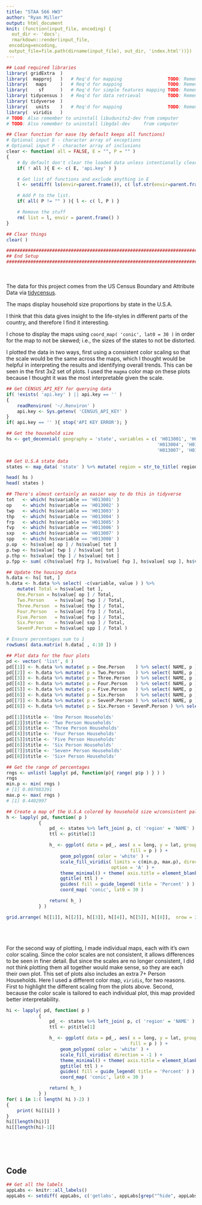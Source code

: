 ```yaml
---
title: "STAA 566 HW3"
author: "Ryan Miller"
output: html_document
knit: (function(input_file, encoding) {
  out_dir <- 'docs';
  rmarkdown::render(input_file,
 encoding=encoding,
 output_file=file.path(dirname(input_file), out_dir, 'index.html'))})
---
```


```r
## Load required libraries
library( gridExtra  )
library(  mapproj   )   # Req'd for mapping                 TODO: Remember to uninstall
library(   maps     )   # Req'd for mapping                 TODO: Remember to uninstall
library(    sf      )   # Req'd for simple features mapping TODO: Remember to uninstall
library( tidycensus )   # Req'd for data retrieval          TODO: Remember to uninstall
library( tidyverse  )
library(   units    )   # Req'd for mapping                 TODO: Remember to uninstall
library(  viridis   )
# TODO: Also remember to uninstall libudunits2-dev from computer
# TODO: Also remember to uninstall libgdal-dev     from computer

## Clear function for ease (by default keeps all functions)
# Optional input E - character array of exceptions
# Optional input P - character array of inclusions
clear <- function( all = FALSE, E = "", P = "" )
{
    # By default don't clear the loaded data unless intentionally cleared
    if( ! all ){ E <- c( E, 'api.key' ) }

    # Get list of functions and exclude anything in E
    l <- setdiff( ls(envir=parent.frame()), c( lsf.str(envir=parent.frame()), E ) )

    # Add P to the list.
    if( all( P != "" ) ){ l <- c( l, P ) }

    # Remove the stuff
    rm( list = l, envir = parent.frame() )
}

## Clear things
clear( )

##########################################################################################
## End Setup
##########################################################################################

```
\
\
The data for this project comes from the US Census Boundary and Attribute Data via
[tidycensus](https://cran.r-project.org/web/packages/tidycensus/index.html).

The maps display household size proportions by state in the U.S.A.

I think that this data gives insight to the life-styles in different parts of the country,
and therefore I find it interesting.

I chose to display the maps using `coord_map( 'conic', lat0 = 30 )` in order for the map
to not be skewed; i.e., the sizes of the states to not be distorted.

I plotted the data in two ways, first using a consistent color scaling so that the scale
would be the same across the maps, which I thought would be helpful in interpreting the
results and identifying overall trends. This can be seen in the first 3x2 set of plots.
I used the `magma` color map on these plots because I thought it was the most
interpretable given the scale.

```r
## Get CENSUS_API_KEY for querying data
if( !exists( 'api.key' ) || api.key == '' )
{
    readRenviron( '~/.Renviron' )
    api.key <- Sys.getenv( 'CENSUS_API_KEY' )
}
if( api.key == '' ){ stop('API KEY ERROR'); }

## Get the household size
hs <- get_decennial( geography = 'state', variables = c( 'H013001', 'H013002', 'H013003',
                                                        'H013004', 'H013005', 'H013006',
                                                        'H013007', 'H013008' ) )

## Get U.S.A state data
states <- map_data( 'state' ) %>% mutate( region = str_to_title( region ) )
```

```r
head( hs )
head( states )

## There's almost certainly an easier way to do this in tidyverse
tot   <- which( hs$variable == 'H013001' )
op    <- which( hs$variable == 'H013002' )
twp   <- which( hs$variable == 'H013003' )
thp   <- which( hs$variable == 'H013004' )
frp   <- which( hs$variable == 'H013005' )
fvp   <- which( hs$variable == 'H013006' )
sxp   <- which( hs$variable == 'H013007' )
spp   <- which( hs$variable == 'H013008' )
p.op  <- hs$value[ op ] / hs$value[ tot ]
p.twp <- hs$value[ twp ] / hs$value[ tot ]
p.thp <- hs$value[ thp ] / hs$value[ tot ]
p.fpp <- sum( c(hs$value[ frp ], hs$value[ fvp ], hs$value[ sxp ], hs$value[ spp ] ) ) / hs$value[ tot ]

## Update the housing data
h.data <- hs[ tot, ]
h.data <- h.data %>% select( -c(variable, value ) ) %>%
    mutate( Total = hs$value[ tot ],
    One.Person = hs$value[ op ] / Total,
    Two.Person    = hs$value[ twp ] / Total,
    Three.Person  = hs$value[ thp ] / Total,
    Four.Person   = hs$value[ frp ] / Total,
    Five.Person   = hs$value[ fvp ] / Total,
    Six.Person    = hs$value[ sxp ] / Total,
    SevenP.Person = hs$value[ spp ] / Total )

# Ensure percentages sum to 1
rowSums( data.matrix( h.data[ , 4:10 ]) )

## Plot data for the four plots
pd <- vector( 'list', 8 )
pd[[1]] <- h.data %>% mutate( p = One.Person    ) %>% select( NAME, p )
pd[[2]] <- h.data %>% mutate( p = Two.Person    ) %>% select( NAME, p )
pd[[3]] <- h.data %>% mutate( p = Three.Person  ) %>% select( NAME, p )
pd[[4]] <- h.data %>% mutate( p = Four.Person   ) %>% select( NAME, p )
pd[[5]] <- h.data %>% mutate( p = Five.Person   ) %>% select( NAME, p )
pd[[6]] <- h.data %>% mutate( p = Six.Person    ) %>% select( NAME, p )
pd[[7]] <- h.data %>% mutate( p = SevenP.Person ) %>% select( NAME, p )
pd[[8]] <- h.data %>% mutate( p = Six.Person + SevenP.Person ) %>% select( NAME, p )

pd[[1]]$title <- 'One Person Households'
pd[[2]]$title <- 'Two Person Households'
pd[[3]]$title <- 'Three Person Households'
pd[[4]]$title <- 'Four Person Households'
pd[[5]]$title <- 'Five Person Households'
pd[[6]]$title <- 'Six Person Households'
pd[[7]]$title <- 'Seven+ Person Households'
pd[[8]]$title <- 'Six+ Person Households'

## Get the range of percentages
rngs <- unlist( lapply( pd, function(p){ range( p$p ) } ) )
rngs
min.p <- min( rngs )
# [1] 0.007083391
max.p <- max( rngs )
# [1] 0.4402997

## Create a map of the U.S.A colored by household size w/consistent palette
h <- lapply( pd, function( p )
            {
                pd_ <- states %>% left_join( p, c( 'region' = 'NAME' ) )
                ttl <- p$title[1]

                h_ <- ggplot( data = pd_, aes( x = long, y = lat, group = group,
                                              fill = p ) ) +
                    geom_polygon( color = 'white' ) +
                    scale_fill_viridis( limits = c(min.p, max.p), direction = -1,
                                       option = 'A' ) +
                    theme_minimal() + theme( axis.title = element_blank() ) +
                    ggtitle( ttl ) +
                    guides( fill = guide_legend( title = 'Percent' ) ) +
                    coord_map( 'conic', lat0 = 30 )

                return( h_ )
            } )
```

```r
grid.arrange( h[[1]], h[[2]], h[[3]], h[[4]], h[[5]], h[[8]],  nrow = 3, ncol = 2 )
```
\
\
\
For the second way of plotting, I made individual maps, each with it's own color scaling.
Since the color scales are not consistent, it allows differences to be seen in finer
detail. But since the scales are no longer consistent, I did not think plotting them all
together would make sense, so they are each their own plot. This set of plots also
includes an extra 7+ Person Households. Here I used a different color map, `viridis`, for
two reasons. First to highlight the different scaling from the plots above. Second,
because the color scale is tailored to each individual plot, this map provided better
interpretability.
```r
hi <- lapply( pd, function( p )
            {
                pd_ <- states %>% left_join( p, c( 'region' = 'NAME' ) )
                ttl <- p$title[1]

                h_ <- ggplot( data = pd_, aes( x = long, y = lat, group = group,
                                              fill = p ) ) +
                    geom_polygon( color = 'white' ) +
                    scale_fill_viridis( direction = -1 ) +
                    theme_minimal() + theme( axis.title = element_blank() ) +
                    ggtitle( ttl ) +
                    guides( fill = guide_legend( title = 'Percent' ) ) +
                    coord_map( 'conic', lat0 = 30 )

                return( h_ )
            } )
for( i in 1:( length( hi )-2) )
{
    print( hi[[i]] )
}
hi[[length(hi)]]
hi[[length(hi)-1]]

```


\
\
\

## Code

```r
## Get all the labels
appLabs <- knitr::all_labels()
appLabs <- setdiff( appLabs, c('getlabs', appLabs[grep("^hide", appLabs)]) )
```

```r
```
